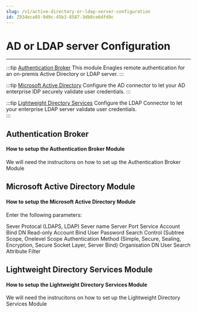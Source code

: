 ```yaml
---
slug: /v1/active-directory-or-ldap-server-configuration
id: Z934eca85-9d9c-45b3-8587-3db8ce6dfd9c
---
```

# AD or LDAP server Configuration

* * *

:::tip [Authentication Broker](#AuthenticationBroker)
This module Enagles remote authentication for an on-premis Active Directory or LDAP server.
:::

:::tip [Microsoft Active Directory](#MicrosoftActiveDirectory)
Configure the AD connector to let your AD enterprise IDP securely validate user credentials. 
:::

:::tip [Lightweight Directory Services](#LightweightDirectoryServices)
Configure the LDAP Connector to let your enterprise LDAP server validate user credentials.  
:::



## <a name = "AuthenticationBroker"></a>Authentication Broker
#### How to setup the Authentication Broker Module
We will need the instrucitons on how to set up the Authentication Broker Module



## <a name = "MicrosoftActiveDirectory"></a>Microsoft Active Directory Module
#### How to setup the Microsoft Active Directory Module
Enter the following parameters:

Sever Protocal (LDAPS, LDAP)
Sever name
Server Port
Service Account Bind DN
Read-only Account
Bind User Password
Search Control (Subtree Scope, Onelevel Scope
Authentication Method (Simple, Secure, Sealing, Encryption, Secure Socket Layer, Server Bind)
Organisation DN
User Search Attribute
Filter



## <a name = "LightweightDirectoryServices"></a>Lightweight Directory Services Module
#### How to setup the Lightweight Directory Services Module
We will need the instrucitons on how to set up the Lightweight Directory Services Module


